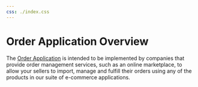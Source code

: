 ```yaml
---
css: ./index.css
---
```


Order Application Overview
===================

The [Order Application](../reference/order.mdx) is intended to be implemented by companies that provide order management services,
such as an online marketplace, to allow your sellers to import, manage and fulfill their orders using any of the products in our suite of
e-commerce applications.
